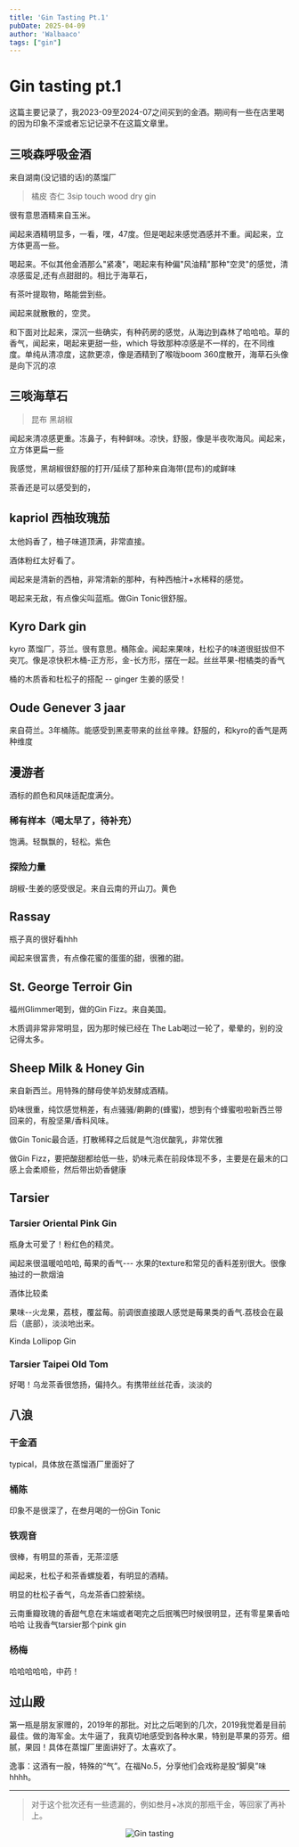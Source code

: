 ```yaml
---
title: 'Gin Tasting Pt.1'
pubDate: 2025-04-09
author: 'Walbaaco'
tags: ["gin"]
---
```


# Gin tasting pt.1

这篇主要记录了，我2023-09至2024-07之间买到的金酒。期间有一些在店里喝的因为印象不深或者忘记记录不在这篇文章里。

## 三啖森呼吸金酒 

来自湖南(没记错的话)的蒸馏厂

> 橘皮 杏仁
3sip touch wood dry gin

很有意思酒精来自玉米。

闻起来酒精明显多，一看，嘿，47度。但是喝起来感觉酒感并不重。闻起来，立方体更高一些。

喝起来。不似其他金酒那么"紧凑"，喝起来有种偏"风油精"那种"空灵"的感觉，清凉感蛮足,还有点甜甜的。相比于海草石，

有茶叶提取物，略能尝到些。

闻起来就散散的，空灵。

和下面对比起来，深沉一些确实，有种药房的感觉，从海边到森林了哈哈哈。草的香气，闻起来，喝起来更甜一些，which 导致那种凉感是不一样的，在不同维度。单纯从清凉度，这款更凉，像是酒精到了喉咙boom 360度散开，海草石头像是向下沉的凉

## 三啖海草石

> 昆布 黑胡椒

闻起来清凉感更重。冻鼻子，有种鲜味。凉快，舒服，像是半夜吹海风。闻起来，立方体更扁一些

我感觉，黑胡椒很舒服的打开/延续了那种来自海带(昆布)的咸鲜味

茶香还是可以感受到的，

## kapriol 西柚玫瑰茄

太他妈香了，柚子味道顶满，非常直接。

酒体粉红太好看了。

闻起来是清新的西柚，非常清新的那种，有种西柚汁+水稀释的感觉。

喝起来无敌，有点像尖叫蓝瓶。做Gin Tonic很舒服。

## Kyro Dark gin

kyro 蒸馏厂，芬兰。很有意思。桶陈金。闻起来果味，杜松子的味道很挺拔但不突兀。像是凉快积木桶-正方形，金-长方形，摆在一起。丝丝苹果-柑橘类的香气

桶的木质香和杜松子的搭配 -- ginger 生姜的感受！

## Oude Genever 3 jaar

来自荷兰。3年桶陈。能感受到黑麦带来的丝丝辛辣。舒服的，和kyro的香气是两种维度

## 漫游者

酒标的颜色和风味适配度满分。

### 稀有样本（喝太早了，待补充）

饱满。轻飘飘的，轻松。紫色

### 探险力量

胡椒-生姜的感受很足。来自云南的开山刀。黄色

## Rassay

瓶子真的很好看hhh 

闻起来很富贵，有点像花蜜的蛋蛋的甜，很雅的甜。

## St. George Terroir Gin

福州Glimmer喝到，做的Gin Fizz。来自美国。

木质调非常非常明显，因为那时候已经在 The Lab喝过一轮了，晕晕的，别的没记得太多。

## Sheep Milk & Honey Gin

来自新西兰。用特殊的酵母使羊奶发酵成酒精。

奶味很重，纯饮感觉稍差，有点骚骚/齁齁的(蜂蜜)，想到有个蜂蜜啦啦新西兰带回来的，有股坚果/香料风味。

做Gin Tonic最合适，打散稀释之后就是气泡优酸乳，非常优雅

做Gin Fizz，要把酸甜都给低一些，奶味元素在前段体现不多，主要是在最末的口感上会柔顺些，然后带出奶香健康

## Tarsier

### Tarsier Oriental Pink Gin

瓶身太可爱了！粉红色的精灵。

闻起来很温暖哈哈哈, 莓果的香气--- 水果的texture和常见的香料差别很大。很像抽过的一款烟油

酒体比较柔

果味--火龙果，荔枝，覆盆莓。前调很直接跟人感觉是莓果类的香气.荔枝会在最后（底部），淡淡地出来。

Kinda Lollipop Gin

### Tarsier Taipei Old Tom

好喝！乌龙茶香很悠扬，偏持久。有携带丝丝花香，淡淡的

## 八浪

### 干金酒
typical，具体放在蒸馏酒厂里面好了

### 桶陈
印象不是很深了，在叁月喝的一份Gin Tonic

### 铁观音
很棒，有明显的茶香，无茶涩感

闻起来，杜松子和茶香螺旋着，有明显的酒精。

明显的杜松子香气，乌龙茶香口腔萦绕。

云南重瓣玫瑰的香甜气息在末端或者喝完之后抿嘴巴时候很明显，还有零星果香哈哈哈 让我香气tarsier那个pink gin

### 杨梅
哈哈哈哈哈，中药！

## 过山殿

第一瓶是朋友家赠的，2019年的那批。对比之后喝到的几次，2019我觉着是目前最佳。做的海军金。太牛逼了，我真切地感受到各种水果，特别是苹果的芬芳。细腻，果园！具体在蒸馏厂里面讲好了。太喜欢了。

逸事：这酒有一股，特殊的“气”。在福No.5，分享他们会戏称是股“脚臭”味hhhh。

---

> 对于这个批次还有一些遗漏的，例如叁月+冰岚的那瓶干金，等回家了再补上。

<div style="text-align: center;">
    <Image src={gin} alt="Gin tasting" class="single_img" />
</div>





